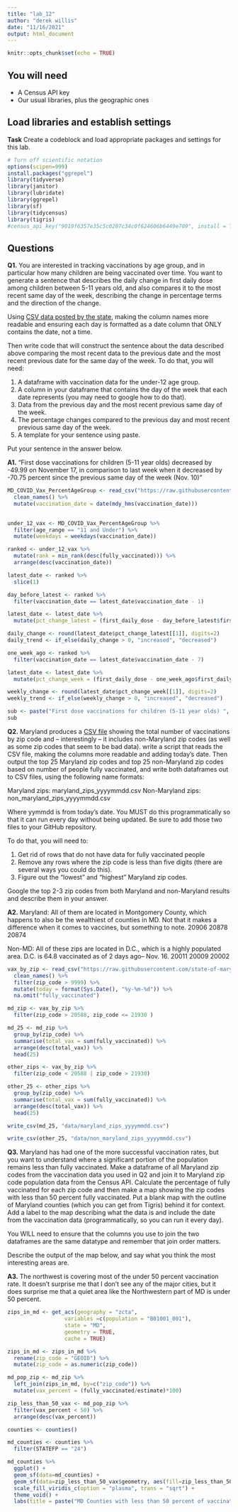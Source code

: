 ```yaml
---
title: "lab_12"
author: "derek willis"
date: "11/16/2021"
output: html_document
---
```


```r
knitr::opts_chunk$set(echo = TRUE)
```

## You will need

* A Census API key
* Our usual libraries, plus the geographic ones

## Load libraries and establish settings

**Task** Create a codeblock and load appropriate packages and settings for this lab.

```r
# Turn off scientific notation
options(scipen=999)
install.packages("ggrepel")
library(tidyverse)
library(janitor)
library(lubridate)
library(ggrepel)
library(sf)
library(tidycensus)
library(tigris)
#census_api_key("9019f6357e35c5c0207c34c0f624606b6449e709", install = TRUE)
```

## Questions

**Q1.** You are interested in tracking vaccinations by age group, and in particular how many children are being vaccinated over time. You want to generate a sentence that describes the daily change in first daily dose among children between 5-11 years old, and also compares it to the most recent same day of the week, describing the change in percentage terms and the direction of the change.

Using [CSV data posted by the state](https://raw.githubusercontent.com/state-of-maryland/VaccineCSVs/master/MD_COVID19_VaccinationPercentAgeGroupPopulation.csv), making the column names more readable and ensuring each day is formatted as a date column that ONLY contains the date, not a time.

Then write code that will construct the sentence about the data described above comparing the most recent data to the previous date and the most recent previous date for the same day of the week. To do that, you will need:

1. A dataframe with vaccination data for the under-12 age group.
2. A column in your dataframe that contains the day of the week that each date represents (you may need to google how to do that).
3. Data from the previous day and the most recent previous same day of the week.
4. The percentage changes compared to the previous day and most recent previous same day of the week.
5. A template for your sentence using paste.

Put your sentence in the answer below.

**A1.** "First dose vaccinations for children (5-11 year olds) decreased by -49.99 on November 17, in comparison to last week when it decreased by -70.75 percent since the previous same day of the week (Nov. 10)"

```r
MD_COVID_Vax_PercentAgeGroup <- read_csv("https://raw.githubusercontent.com/state-of-maryland/VaccineCSVs/master/MD_COVID19_VaccinationPercentAgeGroupPopulation.csv") %>%
  clean_names() %>%
  mutate(vaccination_date = date(mdy_hms(vaccination_date)))
  
```

```r
under_12_vax <- MD_COVID_Vax_PercentAgeGroup %>%
  filter(age_range == "11 and Under") %>%
  mutate(weekdays = weekdays(vaccination_date)) 

ranked <- under_12_vax %>%
  mutate(rank = min_rank(desc(fully_vaccinated))) %>%
  arrange(desc(vaccination_date)) 

```

```r
latest_date <- ranked %>%
  slice(1)

day_before_latest <- ranked %>%
  filter(vaccination_date == latest_date$vaccination_date - 1)

latest_date <- latest_date %>%
  mutate(pct_change_latest = (first_daily_dose - day_before_latest$first_daily_dose)/day_before_latest$first_daily_dose *100)

daily_change <- round(latest_date$pct_change_latest[[1]], digits=2)
daily_trend <- if_else(daily_change > 0, "increased", "decreased")

```

```r
one_week_ago <- ranked %>% 
  filter(vaccination_date == latest_date$vaccination_date - 7)

latest_date <- latest_date %>%
  mutate(pct_change_week = (first_daily_dose - one_week_ago$first_daily_dose)/one_week_ago$first_daily_dose *100)

weekly_change <- round(latest_date$pct_change_week[[1]], digits=2)
weekly_trend <- if_else(weekly_change > 0, "increased", "decreased")

sub <- paste("First dose vaccinations for children (5-11 year olds) ", daily_trend, " by ", daily_change, " on ", format(latest_date$vaccination_date, format="%B %d"), ", in comparison to last week when it ", weekly_trend, " by ", weekly_change, " percent since the previous same day of the week (Nov. 10)", sep="")
sub

```


**Q2.** Maryland produces a [CSV file](https://raw.githubusercontent.com/state-of-maryland/VaccineCSVs/master/Vax_ZIP_CODE_FirstSecondSingle_Totals_Raw.csv) showing the total number of vaccinations by zip code and -- interestingly -- it includes non-Maryland zip codes (as well as some zip codes that seem to be bad data). write a script that reads the CSV file, making the columns more readable and adding today's date. Then output the top 25 Maryland zip codes and top 25 non-Maryland zip codes based on number of people fully vaccinated, and write both dataframes out to CSV files, using the following name formats:

Maryland zips: maryland_zips_yyyymmdd.csv
Non-Maryland zips: non_maryland_zips_yyyymmdd.csv

Where yymmdd is from today's date. You MUST do this programmatically so that it can run every day without being updated. Be sure to add those two files to your GitHub repository.

To do that, you will need to:

1. Get rid of rows that do not have data for fully vaccinated people
2. Remove any rows where the zip code is less than five digits (there are several ways you could do this).
3. Figure out the "lowest" and "highest" Maryland zip codes.

Google the top 2-3 zip codes from both Maryland and non-Maryland results and describe them in your answer.

**A2.**
Maryland: All of them are located in Montgomery County, which happens to also be the wealthiest of counties in MD. Not that it makes a difference when it comes to vaccines, but something to note.
20906
20878
20874

Non-MD: All of these zips are located in D.C., which is a highly populated area. D.C. is 64.8 vaccinated as of 2 days ago-- Nov. 16.
20011
20009
20002

```r
vax_by_zip <- read_csv("https://raw.githubusercontent.com/state-of-maryland/VaccineCSVs/master/Vax_ZIP_CODE_FirstSecondSingle_Totals_Raw.csv") %>%
  clean_names() %>%
  filter(zip_code > 9999) %>%
  mutate(today = format(Sys.Date(), "%y-%m-%d")) %>%
  na.omit("fully_vaccinated")
```

```r
md_zip <- vax_by_zip %>%
  filter(zip_code > 20588, zip_code <= 21930 )

md_25 <- md_zip %>%
  group_by(zip_code) %>% 
  summarise(total_vax = sum(fully_vaccinated)) %>%
  arrange(desc(total_vax)) %>%
  head(25)
```

```r
other_zips <- vax_by_zip %>%
  filter(zip_code < 20588 | zip_code > 21930)
```

```r
other_25 <- other_zips %>%
  group_by(zip_code) %>% 
  summarise(total_vax = sum(fully_vaccinated)) %>%
  arrange(desc(total_vax)) %>%
  head(25)
```

```r
write_csv(md_25, "data/maryland_zips_yyyymmdd.csv")
```

```r
write_csv(other_25, "data/non_maryland_zips_yyyymmdd.csv")
```


**Q3.** Maryland has had one of the more successful vaccination rates, but you want to understand where a significant portion of the population remains less than fully vaccinated. Make a dataframe of all Maryland zip codes from the vaccination data you used in Q2 and join it to Maryland zip code population data from the Census API. Calculate the percentage of fully vaccinated for each zip code and then make a map showing the zip codes with less than 50 percent fully vaccinated. Put a blank map with the outline of Maryland counties (which you can get from Tigris) behind it for context. Add a label to the map describing what the data is and include the date from the vaccination data (programmatically, so you can run it every day).

You WILL need to ensure that the columns you use to join the two dataframes are the same datatype and remember that join order matters.

Describe the output of the map below, and say what you think the most interesting areas are.

**A3.** The northwest is covering most of the under 50 percent vaccination rate. It doesn't surprise me that I don't see any of the major cities, but it does surprise me that a quiet area like the Northwestern part of MD is under 50 percent.

```r
zips_in_md <- get_acs(geography = "zcta",
                  variables =c(population = "B01001_001"),
                  state = "MD",
                  geometry = TRUE,
                  cache = TRUE)

zips_in_md <- zips_in_md %>%
  rename(zip_code = "GEOID") %>%
  mutate(zip_code = as.numeric(zip_code))

md_pop_zip <- md_zip %>%
  left_join(zips_in_md, by=c("zip_code")) %>%
  mutate(vax_percent = (fully_vaccinated/estimate)*100)

zip_less_than_50_vax <- md_pop_zip %>%
  filter(vax_percent < 50) %>%
  arrange(desc(vax_percent))

counties <- counties()

md_counties <- counties %>%
  filter(STATEFP == "24")


```

```r
md_counties %>%
  ggplot() +
  geom_sf(data=md_counties) +
  geom_sf(data=zip_less_than_50_vax$geometry, aes(fill=zip_less_than_50_vax$vax_percent)) +
  scale_fill_viridis_c(option = "plasma", trans = "sqrt") +
  theme_void() +
  labs(title = paste("MD Counties with less than 50 percent of vaccination rate ", Sys.Date(), sep="")) 
  
```             

